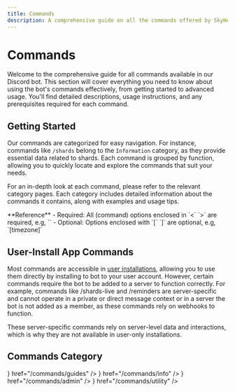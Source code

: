 ---
title: Commands
description: A comprehensive guide on all the commands offered by SkyHelper bot
---


# Commands

Welcome to the comprehensive guide for all commands available in our Discord bot. This section will cover everything you need to know about using the bot's commands effectively, from getting started to advanced usage. You'll find detailed descriptions, usage instructions, and any prerequisites required for each command.

## Getting Started

Our commands are categorized for easy navigation. For instance, commands like `/shards` belong to the `Information` category, as they provide essential data related to shards. Each command is grouped by function, allowing you to quickly locate and explore the commands that suit your needs.

For an in-depth look at each command, please refer to the relevant category pages. Each category includes detailed information about the commands it contains, along with examples and usage tips.

<Callout type="info">
**Reference**
- Required: All (command) options enclosed in `<` `>` are required, e.g, `<date>`
- Optional: Options enclosed with `[` `]` are optional, e.g, `[timezone]`

</Callout >

## User-Install App Commands

Most commands are accessible in [user installations](pages/user-install-app), allowing you to use them directly by installing to bot to your user account. However, certain commands require the bot to be added to a server to function correctly. For example, commands like /shards-live and /reminders are server-specific and cannot operate in a private or direct message context or in a server the bot is not added as a member, as these commands rely on webhooks to function.

These server-specific commands rely on server-level data and interactions, which is why they are not available in user-only installations.

## Commands Category

<Cards>
  <Cards.Card title="Guides" icon={<FaMapMarkedAlt />} href="/commands/guides" />
  <Cards.Card title="Informations" icon={<HiMiniInformationCircle />} href="/commands/info" />
  <Cards.Card title="Admin" icon={<IoIosNotifications />} href="/commands/admin" />
  <Cards.Card title="Utilities" icon={<IoCog />} href="/commands/utility" />
</Cards>
